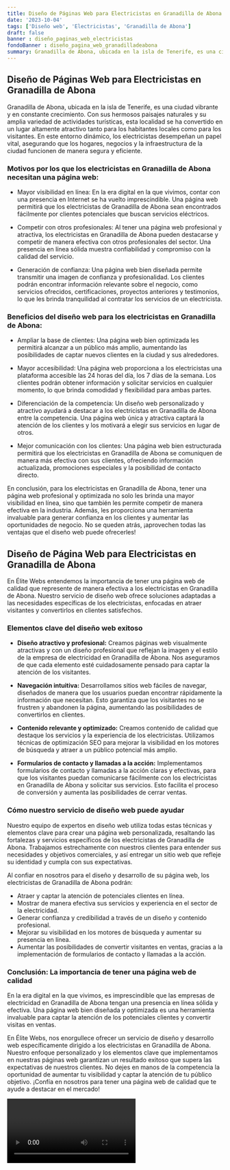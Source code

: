 ```yaml
---
title: Diseño de Páginas Web para Electricistas en Granadilla de Abona
date: '2023-10-04'
tags: ['Diseño web', 'Electricistas', 'Granadilla de Abona']
draft: false
banner : diseño_paginas_web_electricistas
fondoBanner : diseño_pagina_web_granadilladeabona
summary: Granadilla de Abona, ubicada en la isla de Tenerife, es una ciudad vibrante y en constante crecimiento. Con sus hermosos paisajes naturales y su amplia variedad de actividades turísticas, esta localidad se ha convertido en un lugar altamente atractivo tanto para los habitantes locales como para los visitantes. En este entorno dinámico, los electricistas desempeñan un papel vital, asegurando que los hogares, negocios y la infraestructura de la ciudad funcionen de manera segura y eficiente.
---
```


## Diseño de Páginas Web para Electricistas en Granadilla de Abona

Granadilla de Abona, ubicada en la isla de Tenerife, es una ciudad vibrante y en constante crecimiento. Con sus hermosos paisajes naturales y su amplia variedad de actividades turísticas, esta localidad se ha convertido en un lugar altamente atractivo tanto para los habitantes locales como para los visitantes. En este entorno dinámico, los electricistas desempeñan un papel vital, asegurando que los hogares, negocios y la infraestructura de la ciudad funcionen de manera segura y eficiente.

### Motivos por los que los electricistas en Granadilla de Abona necesitan una página web:

- Mayor visibilidad en línea: En la era digital en la que vivimos, contar con una presencia en Internet se ha vuelto imprescindible. Una página web permitirá que los electricistas de Granadilla de Abona sean encontrados fácilmente por clientes potenciales que buscan servicios eléctricos.

- Competir con otros profesionales: Al tener una página web profesional y atractiva, los electricistas en Granadilla de Abona pueden destacarse y competir de manera efectiva con otros profesionales del sector. Una presencia en línea sólida muestra confiabilidad y compromiso con la calidad del servicio.

- Generación de confianza: Una página web bien diseñada permite transmitir una imagen de confianza y profesionalidad. Los clientes podrán encontrar información relevante sobre el negocio, como servicios ofrecidos, certificaciones, proyectos anteriores y testimonios, lo que les brinda tranquilidad al contratar los servicios de un electricista.

### Beneficios del diseño web para los electricistas en Granadilla de Abona:

- Ampliar la base de clientes: Una página web bien optimizada les permitirá alcanzar a un público más amplio, aumentando las posibilidades de captar nuevos clientes en la ciudad y sus alrededores.

- Mayor accesibilidad: Una página web proporciona a los electricistas una plataforma accesible las 24 horas del día, los 7 días de la semana. Los clientes podrán obtener información y solicitar servicios en cualquier momento, lo que brinda comodidad y flexibilidad para ambas partes.

- Diferenciación de la competencia: Un diseño web personalizado y atractivo ayudará a destacar a los electricistas en Granadilla de Abona entre la competencia. Una página web única y atractiva captará la atención de los clientes y los motivará a elegir sus servicios en lugar de otros.

- Mejor comunicación con los clientes: Una página web bien estructurada permitirá que los electricistas en Granadilla de Abona se comuniquen de manera más efectiva con sus clientes, ofreciendo información actualizada, promociones especiales y la posibilidad de contacto directo.

En conclusión, para los electricistas en Granadilla de Abona, tener una página web profesional y optimizada no solo les brinda una mayor visibilidad en línea, sino que también les permite competir de manera efectiva en la industria. Además, les proporciona una herramienta invaluable para generar confianza en los clientes y aumentar las oportunidades de negocio. No se queden atrás, ¡aprovechen todas las ventajas que el diseño web puede ofrecerles!

<GifSeo />

<Cta />

## Diseño de Página Web para Electricistas en Granadilla de Abona 

En Élite Webs entendemos la importancia de tener una página web de calidad que represente de manera efectiva a los electricistas en Granadilla de Abona. Nuestro servicio de diseño web ofrece soluciones adaptadas a las necesidades específicas de los electricistas, enfocadas en atraer visitantes y convertirlos en clientes satisfechos.

### Elementos clave del diseño web exitoso

- **Diseño atractivo y profesional:** Creamos páginas web visualmente atractivas y con un diseño profesional que reflejan la imagen y el estilo de la empresa de electricidad en Granadilla de Abona. Nos aseguramos de que cada elemento esté cuidadosamente pensado para captar la atención de los visitantes.

- **Navegación intuitiva:** Desarrollamos sitios web fáciles de navegar, diseñados de manera que los usuarios puedan encontrar rápidamente la información que necesitan. Esto garantiza que los visitantes no se frustren y abandonen la página, aumentando las posibilidades de convertirlos en clientes.

- **Contenido relevante y optimizado:** Creamos contenido de calidad que destaque los servicios y la experiencia de los electricistas. Utilizamos técnicas de optimización SEO para mejorar la visibilidad en los motores de búsqueda y atraer a un público potencial más amplio.

- **Formularios de contacto y llamadas a la acción:** Implementamos formularios de contacto y llamadas a la acción claras y efectivas, para que los visitantes puedan comunicarse fácilmente con los electricistas en Granadilla de Abona y solicitar sus servicios. Esto facilita el proceso de conversión y aumenta las posibilidades de cerrar ventas.

### Cómo nuestro servicio de diseño web puede ayudar

Nuestro equipo de expertos en diseño web utiliza todas estas técnicas y elementos clave para crear una página web personalizada, resaltando las fortalezas y servicios específicos de los electricistas de Granadilla de Abona. Trabajamos estrechamente con nuestros clientes para entender sus necesidades y objetivos comerciales, y así entregar un sitio web que refleje su identidad y cumpla con sus expectativas.

Al confiar en nosotros para el diseño y desarrollo de su página web, los electricistas de Granadilla de Abona podrán:

- Atraer y captar la atención de potenciales clientes en línea.
- Mostrar de manera efectiva sus servicios y experiencia en el sector de la electricidad.
- Generar confianza y credibilidad a través de un diseño y contenido profesional.
- Mejorar su visibilidad en los motores de búsqueda y aumentar su presencia en línea.
- Aumentar las posibilidades de convertir visitantes en ventas, gracias a la implementación de formularios de contacto y llamadas a la acción.

### Conclusión: La importancia de tener una página web de calidad

En la era digital en la que vivimos, es imprescindible que las empresas de electricidad en Granadilla de Abona tengan una presencia en línea sólida y efectiva. Una página web bien diseñada y optimizada es una herramienta invaluable para captar la atención de los potenciales clientes y convertir visitas en ventas.

En Élite Webs, nos enorgullece ofrecer un servicio de diseño y desarrollo web específicamente dirigido a los electricistas en Granadilla de Abona. Nuestro enfoque personalizado y los elementos clave que implementamos en nuestras páginas web garantizan un resultado exitoso que supera las expectativas de nuestros clientes. No dejes en manos de la competencia la oportunidad de aumentar tu visibilidad y captar la atención de tu público objetivo. ¡Confía en nosotros para tener una página web de calidad que te ayude a destacar en el mercado!

<Video />

<CtaBot job='Electricistas' city='Granadilla de Abona'/>

<Gmaps query='Granadilla de Abona+españa+maps' />